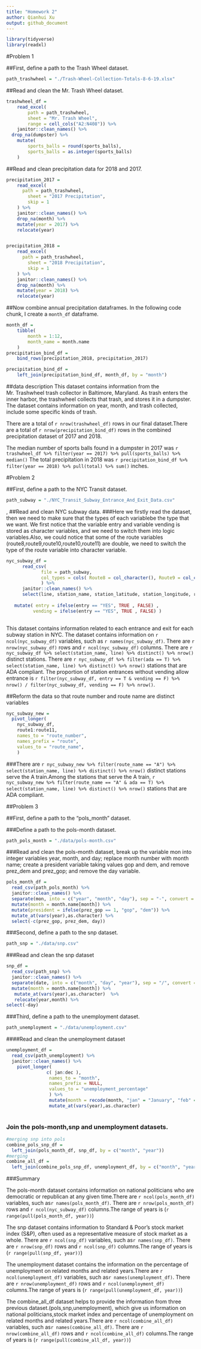 ```yaml
---
title: "Homework 2"
author: Qianhui Xu
output: github_document
---
```


```r
library(tidyverse)
library(readxl)
```

#Problem 1

##First, define a path to the Trash Wheel dataset. 

```r
path_trashwheel = "./Trash-Wheel-Collection-Totals-8-6-19.xlsx"
```


##Read and clean the Mr. Trash Wheel dataset. 

```r
trashwheel_df = 
	read_excel(
		path = path_trashwheel,
		sheet = "Mr. Trash Wheel",
		range = cell_cols("A2:N408")) %>% 
	janitor::clean_names() %>% 
  drop_na(dumpster) %>%
	mutate(
		sports_balls = round(sports_balls),
		sports_balls = as.integer(sports_balls)
	)
```

##Read and clean precipitation data for 2018 and 2017. 

```r
precipitation_2017 = 
	read_excel(
	  path = path_trashwheel,
		sheet = "2017 Precipitation",
		skip = 1
	) %>% 
	janitor::clean_names() %>% 
	drop_na(month) %>% 
	mutate(year = 2017) %>% 
	relocate(year)


precipitation_2018 = 
	read_excel(
	  path = path_trashwheel,
		sheet = "2018 Precipitation",
		skip = 1
	) %>% 
	janitor::clean_names() %>% 
	drop_na(month) %>% 
	mutate(year = 2018) %>% 
	relocate(year)

```

##Now combine annual precipitation dataframes. In the following code chunk, I create a `month_df` dataframe. 

```r
month_df = 
	tibble(
		month = 1:12,
		month_name = month.name
	)
precipitation_bind_df = 
	bind_rows(precipitation_2018, precipitation_2017)

precipitation_bind_df = 
	left_join(precipitation_bind_df, month_df, by = "month")

```

##data description
This dataset contains information from the Mr. Trashwheel trash collector in Baltimore, Maryland. As trash enters the inner harbor, the trashwheel collects that trash, and stores it in a dumpster. The dataset contains information on year, month, and trash collected, include some specific kinds of trash. 

There are a total of `r nrow(trashwheel_df)` rows in our final dataset.There are a total of `r nrow(precipitation_bind_df)` rows in the combined precipitation dataset of 2017 and 2018.

The median number of sports balls found in a dumpster in 2017 was `r trashwheel_df %>% filter(year == 2017) %>% pull(sports_balls) %>% median()`
The total precipitation in 2018 was `r precipitation_bind_df %>% filter(year == 2018) %>% pull(total) %>% sum()` inches.

#Problem 2

##First, define a path to the NYC Transit dataset. 

```r
path_subway = "./NYC_Transit_Subway_Entrance_And_Exit_Data.csv"
```
,
##Read and clean NYC subway data.
###Here we firstly read the dataset, then we need to make sure that the types of each variablebe the type that we want. We first notice that the variable entry and variable vending is stored as character variables, and we need to switch them into logic variables.Also, we could notice that some of the route variables (route8,route9,route10,route10,route11) are double, we need to switch the type of the route variable into character variable.

```r
nyc_subway_df = 
      read_csv(
             file = path_subway,
             col_types = cols( Route8 = col_character(), Route9 = col_character() , Route10 = col_character() , Route11 = col_character() )
             ) %>% 
      janitor::clean_names() %>% 
      select(line, station_name, station_latitude, station_longitude, route1, route2, route3, route4, route5, route6, route7, route8, route9, route10, route11, entry, vending, entrance_type, ada) %>% 
   
   mutate( entry = ifelse(entry == "YES", TRUE , FALSE) ,  
          vending = ifelse(entry == "YES", TRUE , FALSE) )
     
```


This dataset contains information related to each entrance and exit for each subway station in NYC. The dataset contains information on `r ncol(nyc_subway_df)` variables, such as
`r names(nyc_subway_df)`. There are `r nrow(nyc_subway_df)` rows and `r ncol(nyc_subway_df)` columns. There are `r nyc_subway_df %>% select(station_name, line) %>% distinct() %>% nrow()` distinct stations.
There are `r nyc_subway_df %>% filter(ada == T) %>% select(station_name, line) %>% distinct() %>% nrow()` stations that are ADA compliant.
The proportion of station entrances without vending allow entrance is 
`r filter(nyc_subway_df, entry == T & vending == F) %>% nrow() / filter(nyc_subway_df, vending == F) %>% nrow()`.


##Reform the data so that route number and route name are distinct variables

```r
nyc_subway_new =
  pivot_longer(
    nyc_subway_df,
    route1:route11,
    names_to = "route_number",
    names_prefix = "route",
    values_to = "route_name",
    )
```

###There are `r nyc_subway_new %>% filter(route_name == "A") %>% select(station_name, line) %>% distinct() %>% nrow()` distinct stations serve the A train.Among the stations that serve the A train, `r nyc_subway_new %>% filter(route_name == "A" & ada == T) %>% select(station_name, line) %>% distinct() %>% nrow()` stations that are ADA compliant.


##Problem 3

##First, define a path to the "pols_month" dataset. 

###Define a path to the pols-month dataset.
```r
path_pols_month = "./data/pols-month.csv"
```

###Read and clean the pols-month dataset, break up the variable mon into integer variables year, month, and day; replace month number with month name; create a president variable taking values gop and dem, and remove prez_dem and prez_gop; and remove the day variable.

```r
pols_month_df = 
  read_csv(path_pols_month) %>% 
  janitor::clean_names() %>% 
  separate(mon, into = c("year", "month", "day"), sep = "-", convert = TRUE) %>% 
  mutate(month = month.name[month]) %>% 
  mutate(president = ifelse(prez_gop == 1, "gop", "dem")) %>% 
  mutate_at(vars(year),as.character) %>% 
  select(-c(prez_gop, prez_dem, day))
```


###Second, define a path to the snp dataset.

```r
path_snp = "./data/snp.csv"
```

###Read and clean the snp dataset
```r
snp_df = 
  read_csv(path_snp) %>% 
  janitor::clean_names() %>% 
  separate(date, into = c("month", "day", "year"), sep = "/", convert = TRUE) %>% 
  mutate(month = month.name[month]) %>% 
   mutate_at(vars(year),as.character)  %>% 
   relocate(year,month) %>% 
select(-day)
```

###Third, define a path to the unemployment dataset.


```r
path_unemployment = "./data/unemployment.csv"
```
####Read and clean the unemployment dataset
```r
unemployment_df = 
  read_csv(path_unemployment) %>% 
  janitor::clean_names() %>% 
    pivot_longer(
               c( jan:dec ),
                names_to = "month",
                names_prefix = NULL,
                values_to = "unemployment_percentage"
                ) %>% 
                mutate(month = recode(month, "jan" = "January", "feb" =                                                    "February", "mar" = "March",                                                 "apr" = "April", "may" = "May",                                               "jun" = "June", "jul" = "July",                                               "aug" = "August", "sep" =                                                    "September", "oct" = "October",                                                "nov" = "November", "dec" =                                                    "December")) %>% 
                mutate_at(vars(year),as.character)
            
```
### Join the pols-month,snp and unemployment datasets.

```r
#merging snp into pols
combine_pols_snp_df =
  left_join(pols_month_df, snp_df, by = c("month", "year"))
#merging
combine_all_df =
  left_join(combine_pols_snp_df, unemployment_df, by = c("month", "year"))
```
###Summary

The pols-month dataset contains information on national politicians who are democratic or republican at any given time.There are  `r ncol(pols_month_df)` variables, such as`r names(pols_month_df)`. There are `r nrow(pols_month_df)` rows and `r ncol(nyc_subway_df)` columns.The range of years is (`r range(pull(pols_month_df, year))`)

The snp dataset contains information to Standard & Poor’s stock market index (S&P), often used as a representative measure of stock market as a whole.
There are  `r ncol(snp_df)` variables, such as`r names(snp_df)`. There are `r nrow(snp_df)` rows and `r ncol(snp_df)` columns.The range of years is (`r range(pull(snp_df, year))`)

The unemployment dataset contains the information on the percentage of unemployment on related months and related years.There are  `r ncol(unemployment_df)` variables, such as`r names(unemployment_df)`. There are `r nrow(unemployment_df)` rows and `r ncol(unemployment_df)` columns.The range of years is (`r range(pull(unemployment_df, year))`)

The combine_all_df dataset helps to provide the information from three previous dataset.(pols,snp,unemployment), which give us information on national politicians,stock market index and percentage of unemployment on related months and related years.There are  `r ncol(combine_all_df)` variables, such as`r names(combine_all_df)`. There are `r nrow(combine_all_df)` rows and `r ncol(combine_all_df)` columns.The range of years is (`r range(pull(combine_all_df, year))`)




